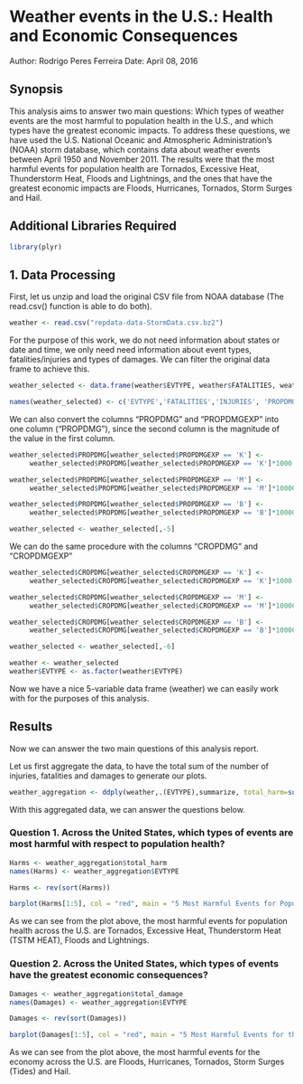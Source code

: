 Weather events in the U.S.: Health and Economic Consequences
========================================================
     
Author: Rodrigo Peres Ferreira
Date: April 08, 2016

## Synopsis

This analysis aims to answer two main questions: Which types of weather events are the most harmful to population health in the U.S., and which types have the greatest economic impacts. To address these questions, we have used the U.S. National Oceanic and Atmospheric Administration's (NOAA) storm database, which contains data about weather events between April 1950 and November 2011. The results were that the most harmful events for population health are Tornados, Excessive Heat, Thunderstorm Heat, Floods and Lightnings, and the ones that have the greatest economic impacts are Floods, Hurricanes, Tornados, Storm Surges and Hail.

## Additional Libraries Required

```r
library(plyr)
```

## 1. Data Processing

First, let us unzip and load the original CSV file from NOAA database (The read.csv() function is able to do both).

```r
weather <- read.csv("repdata-data-StormData.csv.bz2")
```

For the purpose of this work, we do not need information about states or date and time, we only need need information about event types, fatalities/injuries and types of damages. We can filter the original data frame to achieve this.

```r
weather_selected <- data.frame(weather$EVTYPE, weather$FATALITIES, weather$INJURIES, weather$PROPDMG, weather$PROPDMGEXP, weather$CROPDMG, weather$CROPDMGEXP)

names(weather_selected) <- c('EVTYPE','FATALITIES','INJURIES', 'PROPDMG', 'PROPDMGEXP', 'CROPDMG', 'CROPDMGEXP')
```

We can also convert the columns "PROPDMG" and "PROPDMGEXP" into one column ("PROPDMG"), since the second column is the magnitude of the value in the first column.

```r
weather_selected$PROPDMG[weather_selected$PROPDMGEXP == 'K'] <- 
     weather_selected$PROPDMG[weather_selected$PROPDMGEXP == 'K']*1000

weather_selected$PROPDMG[weather_selected$PROPDMGEXP == 'M'] <- 
     weather_selected$PROPDMG[weather_selected$PROPDMGEXP == 'M']*1000000

weather_selected$PROPDMG[weather_selected$PROPDMGEXP == 'B'] <- 
     weather_selected$PROPDMG[weather_selected$PROPDMGEXP == 'B']*1000000000

weather_selected <- weather_selected[,-5]
```

We can do the same procedure with the columns "CROPDMG" and "CROPDMGEXP"

```r
weather_selected$CROPDMG[weather_selected$CROPDMGEXP == 'K'] <- 
     weather_selected$CROPDMG[weather_selected$CROPDMGEXP == 'K']*1000

weather_selected$CROPDMG[weather_selected$CROPDMGEXP == 'M'] <- 
     weather_selected$CROPDMG[weather_selected$CROPDMGEXP == 'M']*1000000

weather_selected$CROPDMG[weather_selected$CROPDMGEXP == 'B'] <- 
     weather_selected$CROPDMG[weather_selected$CROPDMGEXP == 'B']*1000000000

weather_selected <- weather_selected[,-6]
```

```r
weather <- weather_selected
weather$EVTYPE <- as.factor(weather$EVTYPE)
```

Now we have a nice 5-variable data frame (weather) we can easily work with for the purposes of this analysis.

## Results

Now we can answer the two main questions of this analysis report.

Let us first aggregate the data, to have the total sum of the number of injuries, fatalities and damages to generate our plots.

```r
weather_aggregation <- ddply(weather,.(EVTYPE),summarize, total_harm=sum(FATALITIES)+sum(INJURIES), total_damage=sum(PROPDMG)+sum(CROPDMG))
```

With this aggregated data, we can answer the questions below.

### Question 1. Across the United States, which types of events are most harmful with respect to population health?

```r
Harms <- weather_aggregation$total_harm
names(Harms) <- weather_aggregation$EVTYPE

Harms <- rev(sort(Harms))

barplot(Harms[1:5], col = "red", main = "5 Most Harmful Events for Population Health in the U.S.", ylab = "Total of Injuries/Fatalities")
```

As we can see from the plot above, the most harmful events for population health across the U.S. are Tornados, Excessive Heat, Thunderstorm Heat (TSTM HEAT), Floods and Lightnings.

### Question 2. Across the United States, which types of events have the greatest economic consequences?

```r
Damages <- weather_aggregation$total_damage
names(Damages) <- weather_aggregation$EVTYPE

Damages <- rev(sort(Damages))

barplot(Damages[1:5], col = "red", main = "5 Most Harmful Events for the Economy in the U.S.", ylab = "Total of Property/Crop Damages (US$)")
```

As we can see from the plot above, the most harmful events for the economy across the U.S. are Floods, Hurricanes, Tornados, Storm Surges (Tides) and Hail.


